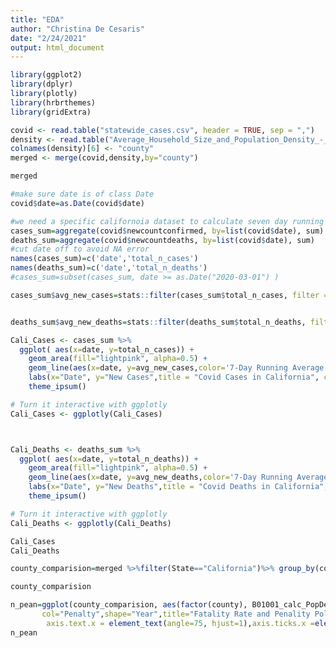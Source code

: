 ```yaml
---
title: "EDA"
author: "Christina De Cesaris"
date: "2/24/2021"
output: html_document
---
```

```r

library(ggplot2)
library(dplyr)
library(plotly)
library(hrbrthemes)
library(gridExtra)
```

```r
covid <- read.table("statewide_cases.csv", header = TRUE, sep = ",")
density <- read.table("Average_Household_Size_and_Population_Density_-_County.csv", header = TRUE, sep = ",")
colnames(density)[6] <- "county"
merged <- merge(covid,density,by="county")

```



```r
merged
```


```r

#make sure date is of class Date
covid$date=as.Date(covid$date) 

#we need a specific californoia dataset to calculate seven day running average
cases_sum=aggregate(covid$newcountconfirmed, by=list(covid$date), sum)
deaths_sum=aggregate(covid$newcountdeaths, by=list(covid$date), sum)
#cut date off to avoid NA error
names(cases_sum)=c('date','total_n_cases')
names(deaths_sum)=c('date','total_n_deaths')
#cases_sum=subset(cases_sum, date >= as.Date("2020-03-01") )
```

```r
cases_sum$avg_new_cases=stats::filter(cases_sum$total_n_cases, filter = rep(1/7, 7), sides = 1)


deaths_sum$avg_new_deaths=stats::filter(deaths_sum$total_n_deaths, filter = rep(1/7, 7), sides = 1)


```


```r

Cali_Cases <- cases_sum %>%
  ggplot( aes(x=date, y=total_n_cases)) +
    geom_area(fill="lightpink", alpha=0.5) +
    geom_line(aes(x=date, y=avg_new_cases,color='7-Day Running Average')) +
    labs(x="Date", y="New Cases",title = "Covid Cases in California", color = "Legend") + 
    theme_ipsum()

# Turn it interactive with ggplotly
Cali_Cases <- ggplotly(Cali_Cases)



Cali_Deaths <- deaths_sum %>%
  ggplot( aes(x=date, y=total_n_deaths)) +
    geom_area(fill="lightpink", alpha=0.5) +
    geom_line(aes(x=date, y=avg_new_deaths,color='7-Day Running Average')) +
    labs(x="Date", y="New Deaths",title = "Covid Deaths in California", color = "Legend") + 
    theme_ipsum()

# Turn it interactive with ggplotly
Cali_Deaths <- ggplotly(Cali_Deaths)

Cali_Cases
Cali_Deaths
```

```r
county_comparision=merged %>%filter(State=="California")%>% group_by(county,B01001_calc_PopDensity) %>% summarize(mean_new=mean(newcountconfirmed))

county_comparision
```

```r
n_pean=ggplot(county_comparision, aes(factor(county), B01001_calc_PopDensity )) + geom_point(aes(shape = factor(county),color=factor(county_comparision)),size=5 )+labs(x="State", y="Fatality Rate",
       col="Penalty",shape="Year",title="Fatality Rate and Penality Policy 82,88")+  theme(legend.position='bottom',text = element_text(size=14,face = 'bold'),
        axis.text.x = element_text(angle=75, hjust=1),axis.ticks.x =element_line(size=0.5))+scale_x_discrete(guide = guide_axis(n.dodge = 1),expand=c(0, 0))+  scale_color_manual(labels = c("No", "Yes"), values = c("red", "green"))+ geom_line()
n_pean
```


